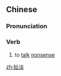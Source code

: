 ==Chinese==
{{zh-forms}}

===Pronunciation===
{{zh-pron
|m=chědàn
|c=ce2 taam5
|cat=v
}}

===Verb===
{{zh-verb}}

# to [[talk]] [[nonsense]]

[[zh:扯淡]]